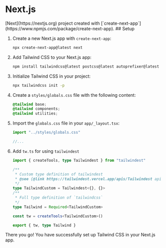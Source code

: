 
# Next.js

<Callout>
    [Next](https://nextjs.org) project created with
    [`create-next-app`](https://www.npmjs.com/package/create-next-app).
</Callout>
## Setup

1. Create a new Next.js app with `create-next-app`:

    ```bash
    npx create-next-app@latest next
    ```

2. Add Tailwind CSS to your Next.js app:

    ```bash
    npm install tailwindcss@latest postcss@latest autoprefixer@latest
    ```

3. Initialize Tailwind CSS in your project:

    ```bash
    npx tailwindcss init -p
    ```

4. Create a `styles/globals.css` file with the following content:

    ```css
    @tailwind base;
    @tailwind components;
    @tailwind utilities;
    ```

5. Import the `globals.css` file in your `app/_layout.tsx`:

    ```js
    import "../styles/globals.css"

    //...
    ```

6. Add `tw.ts` for using `tailwindest`

    ```ts
    import { createTools, type Tailwindest } from "tailwindest"

    /**
     * Custom type definition of tailwindest
     * @see {@link https://tailwindest.vercel.app/apis/Tailwindest api reference}
     */
    type TailwindCustom = Tailwindest<{}, {}>
    /**
     * Full type definition of `tailwindcss`
     */
    type Tailwind = Required<TailwindCustom>

    const tw = createTools<TailwindCustom>()

    export { tw, type Tailwind }
    ```

There you go! You have successfully set up Tailwind CSS in your Next.js app.

<StackBlitz label="Next counter" example="next" />
